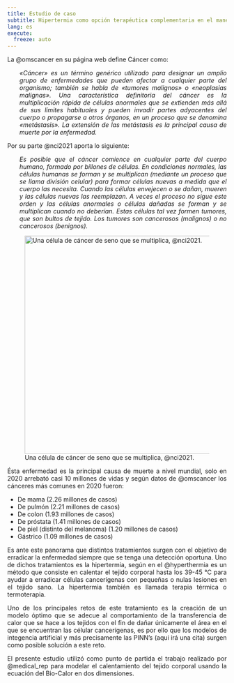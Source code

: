 ```yaml
---
title: Estudio de caso
subtitle: Hipertermia como opción terapéutica complementaria en el manejo de cáncer
lang: es
execute: 
  freeze: auto
---
```

::: {style="text-align: justify"}
La @omscancer en su página web define Cáncer como:

::: {.custom-indent style="margin-left: 2em;"}
*«Cáncer» es un término genérico utilizado para designar un amplio grupo de enfermedades que pueden afectar a cualquier parte del organismo; también se habla de «tumores malignos» o «neoplasias malignas». Una característica definitoria del cáncer es la multiplicación rápida de células anormales que se extienden más allá de sus límites habituales y pueden invadir partes adyacentes del cuerpo o propagarse a otros órganos, en un proceso que se denomina «metástasis». La extensión de las metástasis es la principal causa de muerte por la enfermedad.*
:::

Por su parte @nci2021 aporta lo siguiente:

::: {.custom-indent style="margin-left: 2em;"}
*Es posible que el cáncer comience en cualquier parte del cuerpo humano, formado por billones de células. En condiciones normales, las células humanas se forman y se multiplican (mediante un proceso que se llama división celular) para formar células nuevas a medida que el cuerpo las necesita. Cuando las células envejecen o se dañan, mueren y las células nuevas las reemplazan.*
*A veces el proceso no sigue este orden y las células anormales o células dañadas se forman y se multiplican cuando no deberían. Estas células tal vez formen tumores, que son bultos de tejido. Los tumores son cancerosos (malignos) o no cancerosos (benignos).*
:::


![Una célula de cáncer de seno que se multiplica, @nci2021.](images/dividing-breast-cancer-cell.jpg){#fig-breast-cancer fig-align="center" width="500"}

Ésta enfermedad es la principal causa de muerte a nivel mundial, solo en 2020 arrebató casi 10 millones de vidas y según datos de @omscancer los cánceres más comunes en 2020 fueron:

- De mama (2.26 millones de casos)
- De pulmón (2.21 millones de casos)
- De colon (1.93 millones de casos)
- De próstata (1.41 millones de casos)
- De piel (distinto del melanoma) (1.20 millones de casos)
- Gástrico (1.09 millones de casos)

Es ante este panorama que distintos tratamientos surgen con el objetivo de erradicar la enfermedad siempre que se tenga una detección oportuna. Uno de dichos tratamientos es la hipertermia, según en el @hyperthermia es un método que consiste en calentar el tejido corporal hasta los 39-45 °C para ayudar a erradicar células cancerígenas con pequeñas o nulas lesiones en el tejido sano. La hipertermia también es llamada terapia térmica o termoterapia.

Uno de los principales retos de este tratamiento es la creación de un modelo óptimo que se adecue al comportamiento de la transferencia de calor que se hace a los tejidos con el fin de dañar únicamente el área en el que se encuentran las célular cancerígenas, es por ello que los modelos de integencia artificial y más precisamente las PINN's (aqui irá una cita) surgen como posible solución a este reto.   

El presente estudio utilizó como punto de partida el trabajo realizado por @medical_rep para modelar el calentamiento del tejido corporal usando la ecuación del Bio-Calor en dos dimensiones. 

:::





